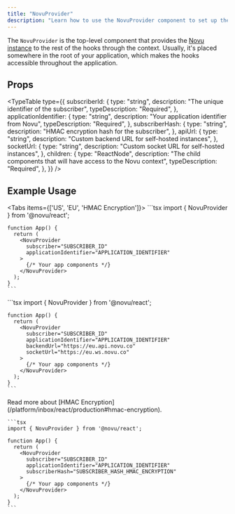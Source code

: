 ```yaml
---
title: "NovuProvider"
description: "Learn how to use the NovuProvider component to set up the Novu context in your React application"
---
```


The `NovuProvider` is the top-level component that provides the [Novu instance](/platform/inbox/headless/api-reference#novu) to the rest of the hooks through the context.
Usually, it's placed somewhere in the root of your application, which makes the hooks accessible throughout the application.

## Props

<TypeTable
  type={{
    subscriberId: {
      type: "string",
      description: "The unique identifier of the subscriber",
      typeDescription: "Required",
    },
    applicationIdentifier: {
      type: "string",
      description: "Your application identifier from Novu",
      typeDescription: "Required",
    },
    subscriberHash: {
      type: "string",
      description: "HMAC encryption hash for the subscriber",
    },
    apiUrl: {
      type: "string",
      description: "Custom backend URL for self-hosted instances",
    },
    socketUrl: {
      type: "string",
      description: "Custom socket URL for self-hosted instances",
    },
    children: {
      type: "ReactNode",
      description:
        "The child components that will have access to the Novu context",
      typeDescription: "Required",
    },
  }}
/>

## Example Usage

<Tabs items={['US', 'EU', 'HMAC Encryption']}>
  <Tab value="US">
    ```tsx
    import { NovuProvider } from '@novu/react';

    function App() {
      return (
        <NovuProvider
          subscriber="SUBSCRIBER_ID"
          applicationIdentifier="APPLICATION_IDENTIFIER"
        >
          {/* Your app components */}
        </NovuProvider>
      );
    }
    ```

  </Tab>
  <Tab value="EU">
    ```tsx
    import { NovuProvider } from '@novu/react';

    function App() {
      return (
        <NovuProvider
          subscriber="SUBSCRIBER_ID"
          applicationIdentifier="APPLICATION_IDENTIFIER"
          backendUrl="https://eu.api.novu.co"
          socketUrl="https://eu.ws.novu.co"
        >
          {/* Your app components */}
        </NovuProvider>
      );
    }
    ```

  </Tab>
  <Tab value="HMAC Encryption">
    <Callout type="info">
      Read more about [HMAC Encryption](/platform/inbox/react/production#hmac-encryption).
    </Callout>

    ```tsx
    import { NovuProvider } from '@novu/react';

    function App() {
      return (
        <NovuProvider
          subscriber="SUBSCRIBER_ID"
          applicationIdentifier="APPLICATION_IDENTIFIER"
          subscriberHash="SUBSCRIBER_HASH_HMAC_ENCRYPTION"
        >
          {/* Your app components */}
        </NovuProvider>
      );
    }
    ```

  </Tab>
</Tabs>

